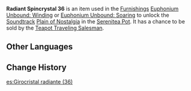 {{Item Infobox
|id           = 141036
|image        = Item Radiant Spincrystal.png
|type         = Adventure Items
|group        = Radiant Spincrystals
|rarity       = 4
|invCategory  = Precious Items
|description  = This wondrous crystal contains a certain rhythm, like something beautiful woven from delicate silk. These items can be found throughout the mainland or from merchants who collect curios. The tune held within this crystal can be revivified in your [[Serenitea Pot]] using either "[[Euphonium Unbound: Winding]]" or "[[Euphonium Unbound: Soaring]]." The tune contained within this [[Radiant Spincrystal]] is "[[Plain of Nostalgia]]."
|source1      = [[Chubby]]
|track        = Plain of Nostalgia
}}
'''Radiant Spincrystal 36''' is an item used in the [[Furnishings]] [[Euphonium Unbound: Winding]] or [[Euphonium Unbound: Soaring]] to unlock the [[Soundtrack]] [[Plain of Nostalgia]] in the [[Serenitea Pot]]. It has a chance to be sold by the [[Teapot Traveling Salesman]].

==Other Languages==
{{Other Languages
|default_hidden = 1
|en      = Radiant Spincrystal 36
|zhs     = 旋曜玉帛・其三十六
|zhs_rm  = Xuán Yào Yùbó - Qí Sānshíliù
|zht     = 旋曜玉帛・其三十六
|zht_rm  = Xuán Yào Yùbó - Qí Sānshíliù
|ja      = 旋曜玉帛・36
|ja_rm   = Sen'you Gyokuhaku - Sanjuuroku{{Assumed}}
|ko      = 빛나는 결정・36
|ko_rm   = Bitnaneun Gyeoljeong 36
|es      = Girocristal radiante (36)
|fr      = Gyrocristal radiant 36
|ru      = Лучистый кристалл {{tt|36|}}
|th      = Radiant Spincrystal 36
|vi      = Ngọc Thạch Âm Vang 36
|de      = Strahlender Drehkristall XXXVI
|id      = Radiant Spincrystal 36
|pt      = Cristal Rodopiante Radiante 36
}}

==Change History==
{{Change History|2.4}}
[[es:Girocristal radiante (36)]]
